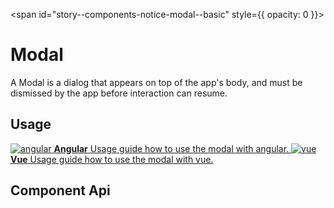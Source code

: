 
<span id="story--components-notice-modal--basic" style={{ opacity: 0 }}></span>

# Modal

A Modal is a dialog that appears on top of the app's body, and must be dismissed by the app before interaction can resume.

<Canvas>
  <Story id="components-notice-modal--basic" />
</Canvas>

## Usage


<div className="link-list">
  <a className="link-item" href="?path=/docs/getting-started-angular-usage-of-modal--page">
    <img src={AngularLogo} alt="angular" />
    <span>
      <strong>Angular</strong>
      Usage guide how to use the modal with angular.
    </span>
  </a>
  <a className="link-item" href="?path=/docs/getting-started-vue-usage-of-modal--page">
    <img src={VueLogo} alt="vue" />
    <span>
      <strong>Vue</strong>
      Usage guide how to use the modal with vue.
    </span>
  </a>
</div>

## Component Api

<Description markdown={readme} />
<Description markdown={modalHeader} />
<Description markdown={modalBody} />
<Description markdown={modalFooter} />
<Description markdown={modalActions} />

<br />


<Description markdown={testing} />

<bal-doc-github link="/components/notice/bal-modal/stories/bal-modal.docs.mdx"></bal-doc-github>

